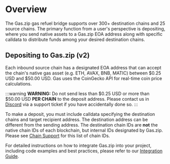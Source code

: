 # Overview

The Gas.zip gas refuel bridge supports over 300+ destination chains and 25 source chains. The primary function from a user's perspective is depositing, where you send native assets to a Gas.zip EOA address along with specific calldata to distribute funds among your desired destination chains.

## Depositing to Gas.zip (v2)

Each inbound source chain has a designated EOA address that can accept the chain's native gas asset (e.g. ETH, AVAX, BNB, MATIC) between $0.25 USD and $50.00 USD. Gas uses the CoinGecko API for real-time coin price calculations.

:::warning
**WARNING:** Do not send less than $0.25 USD or more than $50.00 USD **PER CHAIN** to the deposit address. Please contact us in [Discord](https://discord.gg/gasdotzip) via a support ticket if you have accidentally done so.
:::

To make a deposit, you must include calldata specifying the destination chains and target recipient address. The destination address can be different from the sending address. The destination chain IDs are **not** the native chain IDs of each blockchain, but internal IDs designated by Gas.zip. Please see [Chain Support](/gas/chain-support/outbound) for this list of chain IDs.

For detailed instructions on how to integrate Gas.zip into your project, including code examples and best practices, please refer to our [Integration Guide](/gas/code-examples/evm-deposit/eoaDeposit).
